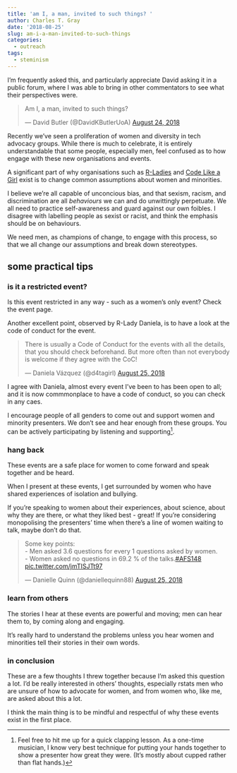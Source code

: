 ```yaml
---
title: 'am I, a man, invited to such things? '
author: Charles T. Gray
date: '2018-08-25'
slug: am-i-a-man-invited-to-such-things
categories:
  - outreach
tags:
  - steminism
---
```


I'm frequently asked this, and particularly appreciate David asking it in a public forum, where I was able to bring in other commentators to see what their perspectives were. 

<blockquote class="twitter-tweet" data-lang="en"><p lang="en" dir="ltr">Am I, a man, invited to such things?</p>&mdash; David Butler (@DavidKButlerUoA) <a href="https://twitter.com/DavidKButlerUoA/status/1032860028632350720?ref_src=twsrc%5Etfw">August 24, 2018</a></blockquote>
<script async src="https://platform.twitter.com/widgets.js" charset="utf-8"></script>

Recently we've seen a proliferation of women and diversity in tech advocacy groups. While there is much to celebrate, it is entirely understandable that some people, especially men, feel confused as to how engage with these new organisations and events.

A significant part of why organisations such as [R-Ladies](https://rladies.org/) and [Code Like a Girl](https://codelikeagirl.org/) exist is to change common assumptions about women and minorities. 

I believe we're all capable of unconcious bias, and that sexism, racism, and discrimination are all *behaviours* we can and do unwittingly perpetuate. We all need to practice self-awareness and guard against our own foibles. I disagree with labelling people as sexist or racist, and think the emphasis should be on behaviours.

We need men, as champions of change, to engage with this process, so that we all change our assumptions and break down stereotypes. 

## some practical tips

### is it a restricted event?

Is this event restricted in any way - such as a women's only event? Check the event page. 

Another excellent point, observed by R-Lady Daniela, is to have a look at the code of conduct for the event. 

<blockquote class="twitter-tweet" data-lang="en"><p lang="en" dir="ltr">There is usually a Code of Conduct for the events with all the details, that you should check beforehand. But more often than not everybody is welcome if they agree with the CoC!</p>&mdash; Daniela Vázquez (@d4tagirl) <a href="https://twitter.com/d4tagirl/status/1033475959385718784?ref_src=twsrc%5Etfw">August 25, 2018</a></blockquote>
<script async src="https://platform.twitter.com/widgets.js" charset="utf-8"></script>

I agree with Daniela, almost every event I've been to has been open to all; and it is now commmonplace to have a code of conduct, so you can check in any caes.

I encourage people of all genders to come out and support women and minority presenters. We don't see and hear enough from these groups. You can be actively participating by listening and supporting[^1].

[^1]: Feel free to hit me up for a quick clapping lesson. As a one-time musician, I know very best technique for putting your hands together to show a presenter how great they were. (It's mostly about cupped rather than flat hands.) 

### hang back 

These events are a safe place for women to come forward and speak together and be heard.  

When I present at these events, I get surrounded by women who have shared experiences of isolation and bullying. 

If you're speaking to women about their experiences, about science, about why they are there, or what they liked best - great! If you're considering monopolising the presenters' time when there's a line of women waiting to talk, maybe don't do that. 

<blockquote class="twitter-tweet" data-lang="en"><p lang="en" dir="ltr">Some key points:<br>- Men asked 3.6 questions for every 1 questions asked by women.<br>- Women asked no questions in 69.2 % of the talks.<a href="https://twitter.com/hashtag/AFS148?src=hash&amp;ref_src=twsrc%5Etfw">#AFS148</a> <a href="https://t.co/jmTISJTt97">pic.twitter.com/jmTISJTt97</a></p>&mdash; Danielle Quinn (@daniellequinn88) <a href="https://twitter.com/daniellequinn88/status/1033464524416995332?ref_src=twsrc%5Etfw">August 25, 2018</a></blockquote>
<script async src="https://platform.twitter.com/widgets.js" charset="utf-8"></script>


### learn from others

The stories I hear at these events are powerful and moving; men can hear them to, by coming along and engaging. 

It's really hard to understand the problems unless you hear women and minorities tell their stories in their own words. 

### in conclusion

These are a few thoughts I threw together because I'm asked this question a lot. I'd be really interested in others' thoughts, especially rstats men who are unsure of how to advocate for women, and from women who, like me, are asked about this a lot. 

I think the main thing is to be mindful and respectful of why these events exist in the first place. 